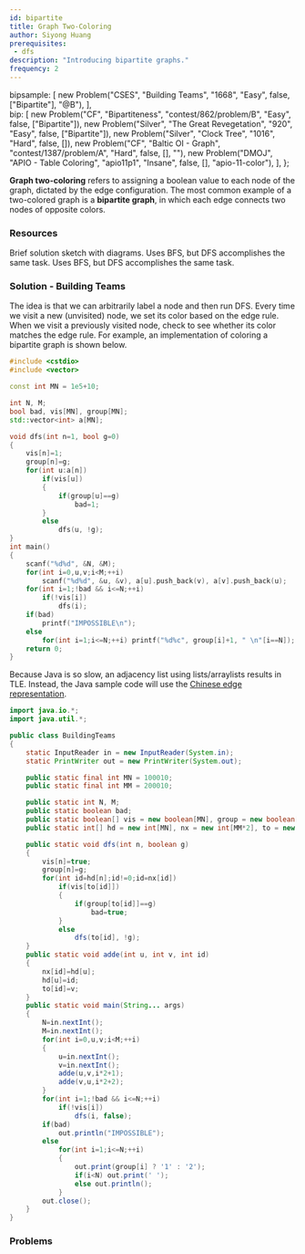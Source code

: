 ```yaml
---
id: bipartite
title: Graph Two-Coloring
author: Siyong Huang
prerequisites: 
 - dfs
description: "Introducing bipartite graphs."
frequency: 2
---
```



  bipsample: [
    new Problem("CSES", "Building Teams", "1668", "Easy", false, ["Bipartite"], "@B"),
  ],    
  bip: [
    new Problem("CF", "Bipartiteness", "contest/862/problem/B", "Easy", false, ["Bipartite"]),
    new Problem("Silver", "The Great Revegetation", "920", "Easy", false, ["Bipartite"]),
    new Problem("Silver", "Clock Tree", "1016", "Hard", false, []),
    new Problem("CF", "Baltic OI - Graph", "contest/1387/problem/A", "Hard", false, [], ""),
    new Problem("DMOJ", "APIO - Table Coloring", "apio11p1", "Insane", false, [], "apio-11-color"),
  ],
};

**Graph two-coloring** refers to assigning a boolean value to each node of the graph, dictated by the edge configuration.
The most common example of a two-colored graph is a **bipartite graph**, in which each edge connects two nodes of opposite colors.

<Problems problems={problems.bipsample} />

### Resources

<Resources>
  <Resource source="CPH" title="12.3 - Bipartiteness check" starred>Brief solution sketch with diagrams.</Resource>
  <Resource source="IUSACO" title="10.7 - Bipartite Graphs">Uses BFS, but DFS accomplishes the same task.</Resource>
  <Resource source="cp-algo" title="Bipartite Check" url="graph/bipartite-check.html">Uses BFS, but DFS accomplishes the same task.</Resource> 
</Resources>

### Solution - Building Teams

The idea is that we can arbitrarily label a node and then run DFS. Every time we visit a new (unvisited) node, we set its color based on the edge rule. When we visit a previously visited node, check to see whether its color matches the edge rule. For example, an implementation of coloring a bipartite graph is shown below.

<LanguageSection>

<CPPSection>

```cpp
#include <cstdio>
#include <vector>

const int MN = 1e5+10;

int N, M;
bool bad, vis[MN], group[MN];
std::vector<int> a[MN];

void dfs(int n=1, bool g=0)
{
	vis[n]=1;
	group[n]=g;
	for(int u:a[n])
		if(vis[u])
		{
			if(group[u]==g)
				bad=1;
		}
		else
			dfs(u, !g);
}
int main()
{
	scanf("%d%d", &N, &M);
	for(int i=0,u,v;i<M;++i)
		scanf("%d%d", &u, &v), a[u].push_back(v), a[v].push_back(u);
	for(int i=1;!bad && i<=N;++i)
		if(!vis[i])
			dfs(i);
	if(bad)
		printf("IMPOSSIBLE\n");
	else
		for(int i=1;i<=N;++i) printf("%d%c", group[i]+1, " \n"[i==N]);
	return 0;
}
```

</CPPSection>

<JavaSection>

<Warning>

Because Java is so slow, an adjacency list using lists/arraylists results in TLE.
Instead, the Java sample code will use the [Chinese edge representation](https://codeforces.com/blog/entry/67883).

</Warning>

```java
import java.io.*;
import java.util.*;

public class BuildingTeams
{
	static InputReader in = new InputReader(System.in);
	static PrintWriter out = new PrintWriter(System.out);

	public static final int MN = 100010;
	public static final int MM = 200010;

	public static int N, M;
	public static boolean bad;
	public static boolean[]	vis = new boolean[MN], group = new boolean[MN];
	public static int[] hd = new int[MN], nx = new int[MM*2], to = new int[MM*2];

	public static void dfs(int n, boolean g)
	{
		vis[n]=true;
		group[n]=g;
		for(int id=hd[n];id!=0;id=nx[id])
			if(vis[to[id]])
			{
				if(group[to[id]]==g)
					bad=true;
			}
			else
				dfs(to[id], !g);
	}
	public static void adde(int u, int v, int id)
	{
		nx[id]=hd[u];
		hd[u]=id;
		to[id]=v;
	}
	public static void main(String... args)
	{
		N=in.nextInt();
		M=in.nextInt();
		for(int i=0,u,v;i<M;++i)
		{
			u=in.nextInt();
			v=in.nextInt();
			adde(u,v,i*2+1);
			adde(v,u,i*2+2);
		}
		for(int i=1;!bad && i<=N;++i)
			if(!vis[i])
				dfs(i, false);
		if(bad)
			out.println("IMPOSSIBLE");
		else
			for(int i=1;i<=N;++i)
			{
				out.print(group[i] ? '1' : '2');
				if(i<N) out.print(' ');
				else out.println();
			}
		out.close();
	}
}
```

</JavaSection>

</LanguageSection>

### Problems

<Problems problems={problems.bip} />

